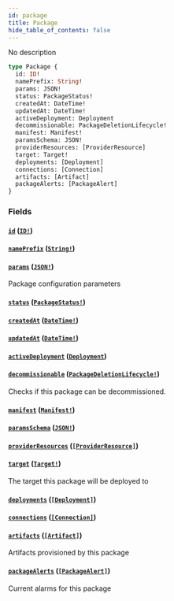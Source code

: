 ```yaml
---
id: package
title: Package
hide_table_of_contents: false
---
```



No description

```graphql
type Package {
  id: ID!
  namePrefix: String!
  params: JSON!
  status: PackageStatus!
  createdAt: DateTime!
  updatedAt: DateTime!
  activeDeployment: Deployment
  decommissionable: PackageDeletionLifecycle!
  manifest: Manifest!
  paramsSchema: JSON!
  providerResources: [ProviderResource]
  target: Target!
  deployments: [Deployment]
  connections: [Connection]
  artifacts: [Artifact]
  packageAlerts: [PackageAlert]
}
```


### Fields

#### [`id`](#) ([`ID!`](/swapi/scalars/id))




#### [`namePrefix`](#) ([`String!`](/swapi/scalars/string))




#### [`params`](#) ([`JSON!`](/swapi/scalars/json))

Package configuration parameters


#### [`status`](#) ([`PackageStatus!`](/swapi/enums/package-status))




#### [`createdAt`](#) ([`DateTime!`](/swapi/scalars/date-time))




#### [`updatedAt`](#) ([`DateTime!`](/swapi/scalars/date-time))




#### [`activeDeployment`](#) ([`Deployment`](/swapi/objects/deployment))




#### [`decommissionable`](#) ([`PackageDeletionLifecycle!`](/swapi/objects/package-deletion-lifecycle))

Checks if this package can be decommissioned.


#### [`manifest`](#) ([`Manifest!`](/swapi/objects/manifest))




#### [`paramsSchema`](#) ([`JSON!`](/swapi/scalars/json))




#### [`providerResources`](#) ([`[ProviderResource]`](/swapi/objects/provider-resource))




#### [`target`](#) ([`Target!`](/swapi/objects/target))

The target this package will be deployed to


#### [`deployments`](#) ([`[Deployment]`](/swapi/objects/deployment))




#### [`connections`](#) ([`[Connection]`](/swapi/objects/connection))




#### [`artifacts`](#) ([`[Artifact]`](/swapi/objects/artifact))

Artifacts provisioned by this package


#### [`packageAlerts`](#) ([`[PackageAlert]`](/swapi/objects/package-alert))

Current alarms for this package




